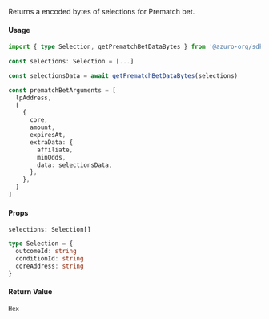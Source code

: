 
Returns a encoded bytes of selections for Prematch bet.

#### Usage

```ts {5, 17}
import { type Selection, getPrematchBetDataBytes } from '@azuro-org/sdk'

const selections: Selection = [...]

const selectionsData = await getPrematchBetDataBytes(selections)

const prematchBetArguments = [
  lpAddress,
  [
    {
      core,
      amount,
      expiresAt,
      extraData: {
        affiliate,
        minOdds,
        data: selectionsData,
      },
    },
  ]
]
```

#### Props

`selections: Selection[]`

```ts
type Selection = {
  outcomeId: string
  conditionId: string
  coreAddress: string
}
```

#### Return Value

`Hex`
